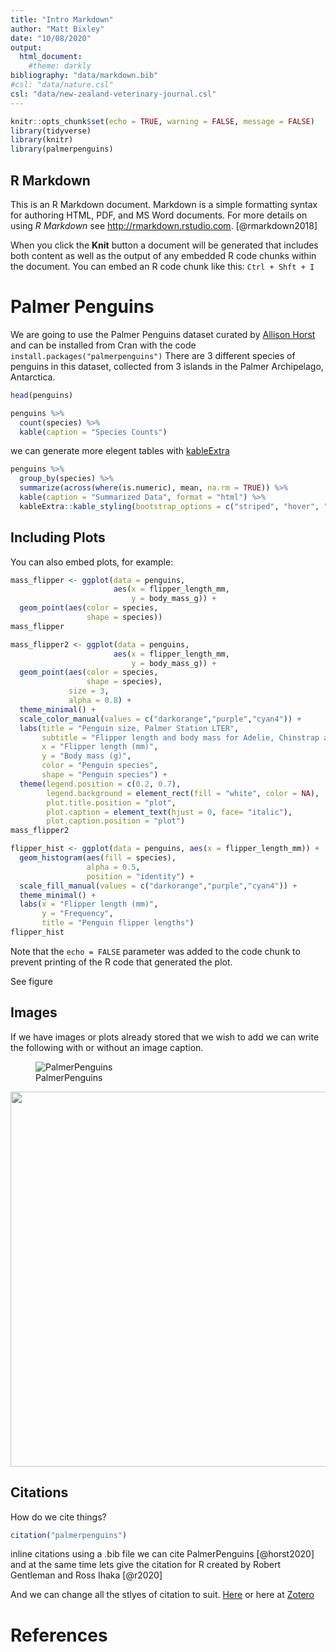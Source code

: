 ```yaml
---
title: "Intro Markdown"
author: "Matt Bixley"
date: "10/08/2020"
output: 
  html_document:
    #theme: darkly
bibliography: "data/markdown.bib"
#csl: "data/nature.csl"
csl: "data/new-zealand-veterinary-journal.csl"
---
```


```r
knitr::opts_chunk$set(echo = TRUE, warning = FALSE, message = FALSE)
library(tidyverse)
library(knitr)
library(palmerpenguins)
```

## R Markdown

This is an R Markdown document. Markdown is a simple formatting syntax for authoring HTML, PDF, and MS Word documents. For more details on using _R Markdown_ see <http://rmarkdown.rstudio.com>. [@rmarkdown2018]

When you click the **Knit** button a document will be generated that includes both content as well as the output of any embedded R code chunks within the document. You can embed an R code chunk like this: `Ctrl + Shft + I`



# Palmer Penguins

We are going to use the Palmer Penguins dataset curated by [Allison Horst](https://github.com/allisonhorst/palmerpenguins) and can be installed from Cran with the code ```install.packages("palmerpenguins")``` There are 3 different species of penguins in this dataset, collected from 3 islands in the Palmer Archipelago, Antarctica.


```r
head(penguins)
```

```r
penguins %>% 
  count(species) %>% 
  kable(caption = "Species Counts")
```


we can generate more elegent tables with [kableExtra](https://haozhu233.github.io/kableExtra/awesome_table_in_html.html#overview)

```r
penguins %>% 
  group_by(species) %>% 
  summarize(across(where(is.numeric), mean, na.rm = TRUE)) %>% 
  kable(caption = "Summarized Data", format = "html") %>% 
  kableExtra::kable_styling(bootstrap_options = c("striped", "hover", "condensed", "responsive"), full_width = F, position = "left")
```


## Including Plots

You can also embed plots, for example:

```r
mass_flipper <- ggplot(data = penguins, 
                       aes(x = flipper_length_mm,
                           y = body_mass_g)) +
  geom_point(aes(color = species, 
                 shape = species))
mass_flipper
```
```r
mass_flipper2 <- ggplot(data = penguins, 
                       aes(x = flipper_length_mm,
                           y = body_mass_g)) +
  geom_point(aes(color = species, 
                 shape = species),
             size = 3,
             alpha = 0.8) +
  theme_minimal() +
  scale_color_manual(values = c("darkorange","purple","cyan4")) +
  labs(title = "Penguin size, Palmer Station LTER",
       subtitle = "Flipper length and body mass for Adelie, Chinstrap and Gentoo Penguins",
       x = "Flipper length (mm)",
       y = "Body mass (g)",
       color = "Penguin species",
       shape = "Penguin species") +
  theme(legend.position = c(0.2, 0.7),
        legend.background = element_rect(fill = "white", color = NA),
        plot.title.position = "plot",
        plot.caption = element_text(hjust = 0, face= "italic"),
        plot.caption.position = "plot")
mass_flipper2
```



```r
flipper_hist <- ggplot(data = penguins, aes(x = flipper_length_mm)) +
  geom_histogram(aes(fill = species), 
                 alpha = 0.5, 
                 position = "identity") +
  scale_fill_manual(values = c("darkorange","purple","cyan4")) +
  theme_minimal() +
  labs(x = "Flipper length (mm)",
       y = "Frequency",
       title = "Penguin flipper lengths")
flipper_hist
```
Note that the `echo = FALSE` parameter was added to the code chunk to prevent printing of the R code that generated the plot.

See figure \ref{histogram}

## Images  

If we have images or plots already stored that we wish to add we can write the following with or without an image caption.

![PalmerPenguins](data/pp_logo.png)  

<p align="center">
  <img width="600" height="600" src="data/pp_logo.png">
</p>

## Citations
How do we cite things?

```r
citation("palmerpenguins")
```

inline citations using a .bib file we can cite PalmerPenguins [@horst2020] and at the same time lets give the citation for R created by Robert Gentleman and Ross Ihaka [@r2020]

And we can change all the stlyes of citation to suit. [Here](https://citationstyles.org/) or here at [Zotero](https://www.zotero.org/styles) 

# References